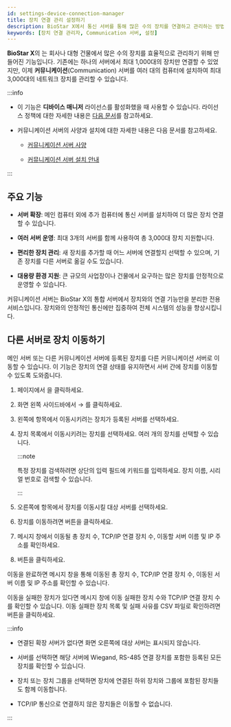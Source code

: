 ```yaml
---
id: settings-device-connection-manager
title: 장치 연결 관리 설정하기
description: BioStar X에서 통신 서버를 통해 많은 수의 장치를 연결하고 관리하는 방법을 안내합니다. 최대 3,000대의 네트워크 장치를 여러 서버로 나누어 관리할 수 있습니다.
keywords: [장치 연결 관리자, Communication 서버, 설정]
---
```


**BioStar X**의 <Cmd sid='settings.deviceConnectionManager.settingMenuTitle' product='2' />는 회사나 대형 건물에서 많은 수의 장치를 효율적으로 관리하기 위해 만들어진 기능입니다. 기존에는 하나의 서버에서 최대 1,000대의 장치만 연결할 수 있었지만, 이제 **커뮤니케이션**(Communication) 서버를 여러 대의 컴퓨터에 설치하여 최대 3,000대의 네트워크 장치를 관리할 수 있습니다.

:::info

* 이 기능은 **디바이스 매니저** 라이선스를 활성화했을 때 사용할 수 있습니다. 라이선스 정책에 대한 자세한 내용은 [다음 문서](licensing)를 참고하세요.

* 커뮤니케이션 서버의 사양과 설치에 대한 자세한 내용은 다음 문서를 참고하세요.

  * [커뮤니케이션 서버 사양](system-requirements#communication-server)

  * [커뮤니케이션 서버 설치 안내](#)

:::

## 주요 기능

- **서버 확장**: 메인 컴퓨터 외에 추가 컴퓨터에 통신 서버를 설치하여 더 많은 장치 연결할 수 있습니다.

- **여러 서버 운영**: 최대 3개의 서버를 함께 사용하여 총 3,000대 장치 지원합니다.

- **편리한 장치 관리**: 새 장치를 추가할 때 어느 서버에 연결할지 선택할 수 있으며, 기존 장치를 다른 서버로 옮길 수도 있습니다.

- **대용량 환경 지원**: 큰 규모의 사업장이나 건물에서 요구하는 많은 장치를 안정적으로 운영할 수 있습니다.

커뮤니케이션 서버는 BioStar X의 통합 서버에서 장치와의 연결 기능만을 분리한 전용 서비스입니다. 장치와의 안정적인 통신에만 집중하여 전체 시스템의 성능을 향상시킵니다.


## 다른 서버로 장치 이동하기

메인 서버 또는 다른 커뮤니케이션 서버에 등록된 장치를 다른 커뮤니케이션 서버로 이동할 수 있습니다. 이 기능은 장치의 연결 상태를 유지하면서 서버 간에 장치를 이동할 수 있도록 도와줍니다.

1. <Cmd sid='shell.header.launcher' /> 페이지에서 <Cmd sid='shell.header.setting' />을 클릭하세요.

1. 화면 왼쪽 사이드바에서 <Cmd sid='setting.menu.device.root' /> → <Cmd sid='setting.menu.device.deviceConnectionManager' />를 클릭하세요.

1. 왼쪽에 <Cmd sid='settings.deviceConnectionManager.followerSelectLabel' product='2' /> 항목에서 이동시키려는 장치가 등록된 서버를 선택하세요.

1. 장치 목록에서 이동시키려는 장치를 선택하세요. 여러 개의 장치를 선택할 수 있습니다.

    :::note

    특정 장치를 검색하려면 상단의 입력 필드에 키워드를 입력하세요. 장치 이름, 시리얼 번호로 검색할 수 있습니다.

    :::

1. 오른쪽에 <Cmd sid='settings.deviceConnectionManager.selectedSelectLabel' product='2' /> 항목에서 장치를 이동시킬 대상 서버를 선택하세요.

1. 장치를 이동하려면 <Cmd sid='settings.deviceConnectionManager.moveButtonTitle' product='2' /> 버튼을 클릭하세요.

1. 메시지 창에서 이동될 총 장치 수, TCP/IP 연결 장치 수, 이동할 서버 이름 및 IP 주소를 확인하세요.

1. <Cmd sid='button.apply' product='2' /> 버튼을 클릭하세요.

이동을 완료하면 메시지 창을 통해 이동된 총 장치 수, TCP/IP 연결 장치 수, 이동된 서버 이름 및 IP 주소를 확인할 수 있습니다. 

이동을 실패한 장치가 있다면 메시지 창에 이동 실패한 장치 수와 TCP/IP 연결 장치 수를 확인할 수 있습니다. 이동 실패한 장치 목록 및 실패 사유를 CSV 파일로 확인하려면 <Cmd sid='button.download' product='2' /> 버튼을 클릭하세요.

:::info

* 연결된 확장 서버가 없다면 화면 오른쪽에 대상 서버는 표시되지 않습니다.

* 서버를 선택하면 해당 서버에 Wiegand, RS-485 연결 장치를 포함한 등록된 모든 장치를 확인할 수 있습니다.

* 장치 또는 장치 그룹을 선택하면 장치에 연결된 하위 장치와 그룹에 포함된 장치들도 함께 이동합니다.

* TCP/IP 통신으로 연결하지 않은 장치들은 이동할 수 없습니다.

:::